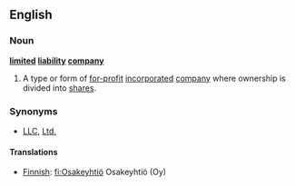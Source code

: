 ==English==
===Noun===
'''[[limited]] [[liability]] [[company]]'''
#A type or form of [[for-profit]] [[incorporated]] [[company]] where ownership is divided into [[share]]s.

===Synonyms===
*[[LLC]], [[Ltd.]]
====Translations====
 
*[[Finnish]]: [[fi:Osakeyhtiö]] Osakeyhtiö (Oy)